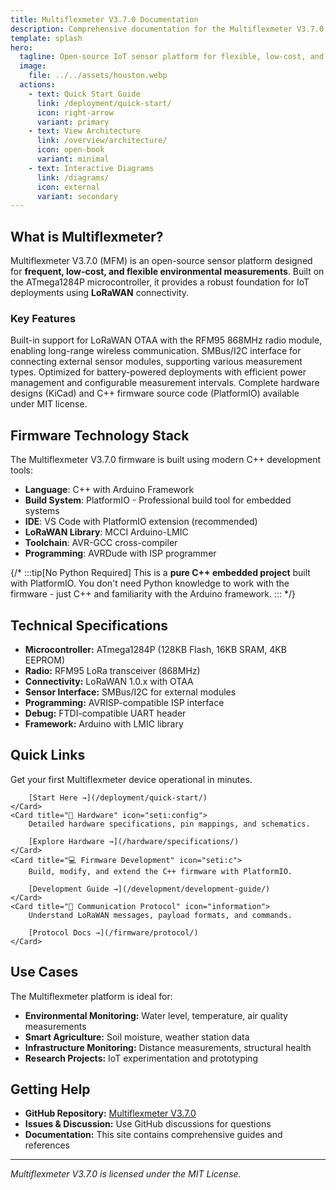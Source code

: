 ```yaml
---
title: Multiflexmeter V3.7.0 Documentation
description: Comprehensive documentation for the Multiflexmeter V3.7.0 - an open-source IoT sensor platform for environmental monitoring using LoRaWAN.
template: splash
hero:
  tagline: Open-source IoT sensor platform for flexible, low-cost, and frequent environmental measurements using LoRaWAN.
  image:
    file: ../../assets/houston.webp
  actions:
    - text: Quick Start Guide
      link: /deployment/quick-start/
      icon: right-arrow
      variant: primary
    - text: View Architecture
      link: /overview/architecture/
      icon: open-book
      variant: minimal
    - text: Interactive Diagrams
      link: /diagrams/
      icon: external
      variant: secondary
---
```



## What is Multiflexmeter?

Multiflexmeter V3.7.0 (MFM) is an open-source sensor platform designed for **frequent, low-cost, and flexible environmental measurements**. Built on the ATmega1284P microcontroller, it provides a robust foundation for IoT deployments using **LoRaWAN** connectivity.

### Key Features

<CardGrid stagger>
	<Card title="LoRaWAN Connectivity" icon="rocket">
		Built-in support for LoRaWAN OTAA with the RFM95 868MHz radio module, enabling long-range wireless communication.
	</Card>
	<Card title="Flexible Sensor Integration" icon="puzzle">
		SMBus/I2C interface for connecting external sensor modules, supporting various measurement types.
	</Card>
	<Card title="Low Power Design" icon="star">
		Optimized for battery-powered deployments with efficient power management and configurable measurement intervals.
	</Card>
	<Card title="Open Source Hardware & Firmware" icon="open-book">
		Complete hardware designs (KiCad) and C++ firmware source code (PlatformIO) available under MIT license.
	</Card>
</CardGrid>

## Firmware Technology Stack

The Multiflexmeter V3.7.0 firmware is built using modern C++ development tools:

- **Language**: C++ with Arduino Framework
- **Build System**: PlatformIO - Professional build tool for embedded systems
- **IDE**: VS Code with PlatformIO extension (recommended)
- **LoRaWAN Library**: MCCI Arduino-LMIC
- **Toolchain**: AVR-GCC cross-compiler
- **Programming**: AVRDude with ISP programmer

{/* :::tip[No Python Required]
This is a **pure C++ embedded project** built with PlatformIO. You don't need Python knowledge to work with the firmware - just C++ and familiarity with the Arduino framework.
::: */}

## Technical Specifications

- **Microcontroller:** ATmega1284P (128KB Flash, 16KB SRAM, 4KB EEPROM)
- **Radio:** RFM95 LoRa transceiver (868MHz)
- **Connectivity:** LoRaWAN 1.0.x with OTAA
- **Sensor Interface:** SMBus/I2C for external modules
- **Programming:** AVRISP-compatible ISP interface
- **Debug:** FTDI-compatible UART header
- **Framework:** Arduino with LMIC library

## Quick Links

<CardGrid>
	<Card title="🚀 Quick Start" icon="rocket">
		Get your first Multiflexmeter device operational in minutes.
		
		[Start Here →](/deployment/quick-start/)
	</Card>
	<Card title="🔧 Hardware" icon="seti:config">
		Detailed hardware specifications, pin mappings, and schematics.
		
		[Explore Hardware →](/hardware/specifications/)
	</Card>
	<Card title="💻 Firmware Development" icon="seti:c">
		Build, modify, and extend the C++ firmware with PlatformIO.
		
		[Development Guide →](/development/development-guide/)
	</Card>
	<Card title="📡 Communication Protocol" icon="information">
		Understand LoRaWAN messages, payload formats, and commands.
		
		[Protocol Docs →](/firmware/protocol/)
	</Card>
</CardGrid>

## Use Cases

The Multiflexmeter platform is ideal for:

- **Environmental Monitoring:** Water level, temperature, air quality measurements
- **Smart Agriculture:** Soil moisture, weather station data
- **Infrastructure Monitoring:** Distance measurements, structural health
- **Research Projects:** IoT experimentation and prototyping

## Getting Help

- **GitHub Repository:** [Multiflexmeter V3.7.0](https://github.com/your-org/multiflexmeter)
- **Issues & Discussion:** Use GitHub discussions for questions
- **Documentation:** This site contains comprehensive guides and references

---

*Multiflexmeter V3.7.0 is licensed under the MIT License.*

